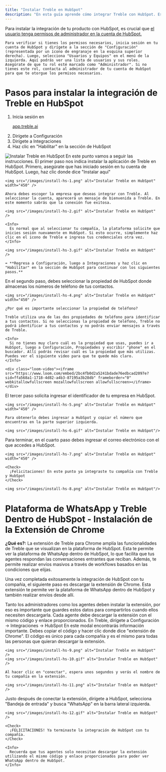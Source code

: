 ```yaml
---
title: "Instalar Treble en HubSpot"
description: "En esta guía aprende cómo integrar Treble con HubSpot. Esto es algo que solo tienes que hacer una vez. Una vez configurado, Treble te ayudará a aprovechar todo el potencial de WhatsApp para vender más a través de tu integración."
---
```


<Warning>
    Para instalar la integración de tu producto con HubSpot, es crucial que <u>el usuario tenga permisos de administrador en la cuenta de HubSpot.</u>
    
    Para verificar si tienes los permisos necesarios, inicia sesión en tu cuenta de HubSpot y dirígete a la sección de "Configuración" (representada por un ícono de engranaje en la esquina superior derecha). Luego, selecciona "Usuarios y Equipos" en el menú de la izquierda. Aquí podrás ver una lista de usuarios y sus roles. Asegúrate de que tu rol esté marcado como "Administrador". Si no tienes este rol, contacta al administrador de tu cuenta de HubSpot para que te otorgue los permisos necesarios.
</Warning>

# Pasos para instalar la integración de Treble en HubSpot

1. Inicia sesión en <a class="article-link" href="https://app.treble.ai"><p>app.treble.ai</p><Icon icon="arrow-up-right-from-square" iconType="solid" /></a>
2. Dirígete a Configuración
3. Dirígete a Integraciones
4. Haz clic en "Habilitar" en la sección de HubSpot

<img src="/images/install-hs.gif" alt="Instalar Treble en HubSpot" />

<Steps>
  <Step title="Flujo de instalación en HubSpot">
    En este punto vamos a seguir las instrucciones. El primer paso nos indica instalar la aplicación de Treble en HubSpot. Primero, asegúrate que has iniciado sesión en tu cuenta de HubSpot. Luego, haz clic donde dice "Instalar aquí"

    <img src="/images/install-hs-1.png" alt="Instalar Treble en HubSpot" width="450" />

    Ahora debes escoger la empresa que deseas integrar con Treble. Al seleccionar la cuenta, aparecerá un mensaje de bienvenida a Treble. En este momento sabrás que la conexión fue exitosa.

    <img src="/images/install-hs-2.gif" alt="Instalar Treble en HubSpot" />

    <Info>
      Es normal que al seleccionar tu compañía, la plataforma solicite que inicies sesión nuevamente en HubSpot. Si esto ocurre, simplemente haz clic en el icono de Treble e ingresa tus credenciales otra vez. 
    </Info>

    <img src="/images/install-hs-3.gif" alt="Instalar Treble en HubSpot" />

    ➡️ **Regresa a Configuración, luego a Integraciones y haz clic en "Habilitar" en la sección de HubSpot para continuar con los siguientes pasos.**
  </Step>
  <Step title="Configurar integración">
    En el segundo paso, debes seleccionar la propiedad de HubSpot donde almacenas los números de teléfono de tus contactos.

    <img src="/images/install-hs-4.png" alt="Instalar Treble en HubSpot" width="450" />

    ¿Por qué es importante seleccionar la propiedad de teléfono?

    Treble utiliza una de las dos propiedades de teléfono para identificar a tus contactos. Si no seleccionas la propiedad de teléfono, Treble no podrá identificar a tus contactos y no podrás enviar mensajes a través de Treble.

    <Info>
      Si no tienes muy claro cuál es la propiedad que usas, puedes ir a HubSpot, luego a Configuración, Propiedades y escribir "phone" en el buscador. Allí podrás revisar cuál es la propiedad que más utilizas. Puedes ver el siguiente video para que te quede más claro.
    </Info>

    <div class="loom-video"><iframe src="https://www.loom.com/embed/2bc4fb0d2a5241bdade76edbcad2097e?sid=ffa568a1-1718-4d82-a4b3-87195a3b28db" frameborder="0" webkitallowfullscreen mozallowfullscreen allowfullscreen></iframe></div>
  </Step>
  <Step title="Establecer identificador de empresa">
    El tercer paso solicita ingresar el identificador de tu empresa en HubSpot. 

    <img src="/images/install-hs-5.png" alt="Instalar Treble en HubSpot" width="450" />

    Para obtenerlo debes ingresar a HubSpot y copiar el número que encuentras en la parte superior izquierda.

    <img src="/images/install-hs-6.gif" alt="Instalar Treble en HubSpot"/>
  </Step>
  <Step title="Ingresar correo electrónico">
    Para terminar, en el cuarto paso debes ingresar el correo electrónico con el que accedes a HubSpot.

    <img src="/images/install-hs-7.png" alt="Instalar Treble en HubSpot" width="450" />

    <Check>
      ¡Felicitaciones! En este punto ya integraste tu compañía con Treble y HubSpot
    </Check>

    <img src="/images/install-hs-8.png" alt="Instalar Treble en HubSpot"/>
  </Step>
</Steps>

# Plataforma de WhatsApp y Treble Dentro de HubSpot - Instalación de la Extensión de Chrome

**¿Qué es?:** La extensión de Treble para Chrome amplía las funcionalidades de Treble que se visualizan en la plataforma de HubSpot. Esta te permite ver la plataforma de WhatsApp dentro de HubSpot, lo que facilita que tus agentes respondan las conversaciones entrantes que reciban. Además, te permite realizar envíos masivos a través de workflows basados en las condiciones que elijas. 

Una vez completada exitosamente la integración de HubSpot con tu compañía, el siguiente paso es descargar la extensión de Chrome. Esta extensión te permite ver la plataforma de WhatsApp dentro de HubSpot y también realizar envíos desde allí. 

<Warning>
  Tanto los administradores como los agentes deben instalar la extensión, por eso es importante que guardes estos datos para compartirlos cuando ellos necesiten descargarla. Cada agente debe descargar la extensión con el mismo código y enlace proporcionados.
</Warning>

<Steps>
  <Step title="Abrir modal de la integración de HubSpot en Treble">
    En Treble, dirígete a Configuración → Integraciones → HubSpot
    </Step>
  <Step title="Descargar extensión">
    En este modal encontrarás información importante. Debes copiar el código y hacer clic donde dice "extensión de Chrome". El código es único para cada compañía y es el mismo para todas las personas que quieran descargar la extensión.

    <img src="/images/install-hs-9.png" alt="Instalar Treble en HubSpot" />
    <img src="/images/install-hs-10.gif" alt="Instalar Treble en HubSpot" />

    Al hacer clic en "conectar", espera unos segundos y verás el nombre de tu compañía en la extensión. 

    <img src="/images/install-hs-11.png" alt="Instalar Treble en HubSpot" />

  </Step>
  <Step title="WhatsApp y Treble dentro de HubSpot">
    Justo después de conectar la extensión, dirígete a HubSpot, selecciona "Bandeja de entrada" y busca "WhatsApp" en la barra lateral izquierda.

    <img src="/images/install-hs-12.gif" alt="Instalar Treble en HubSpot" />

    <Check>
      ¡FELICITACIONES! Ya terminaste la integración de HubSpot con tu compañía. 
    </Check>

    <Info>
      Recuerda que tus agentes solo necesitan descargar la extensión utilizando el mismo código y enlace proporcionados para poder ver WhatsApp dentro de HubSpot.
    </Info>
  </Step>
</Steps>
